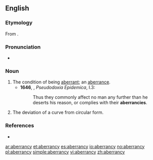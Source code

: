 ==English==

===Etymology===
From {{suffix|aberrance|y|lang=en}}.

===Pronunciation===
* {{a|US}} {{IPA|/æ.ˈbɛɹ.n̩.si/|/ˈæ.bɛɹ.n̩.sɪ/|lang=en}}

===Noun===
{{en-noun|aberrancies}}

# The condition of being [[aberrant]]; an [[aberrance]]. {{defdate|from 17th c.}}
#*'''1646''', {{w|Sir Thomas Browne}}, ''Pseudodoxia Epidemica'', I.3:
#*:Thus they commonly affect no man any further than he deserts his reason, or complies with their '''aberrancies'''.
# {{lb|en|geometry}} The deviation of a curve from circular form.

===References===
* {{R:Century 1911}}

[[ar:aberrancy]]
[[et:aberrancy]]
[[es:aberrancy]]
[[io:aberrancy]]
[[no:aberrancy]]
[[pl:aberrancy]]
[[simple:aberrancy]]
[[vi:aberrancy]]
[[zh:aberrancy]]